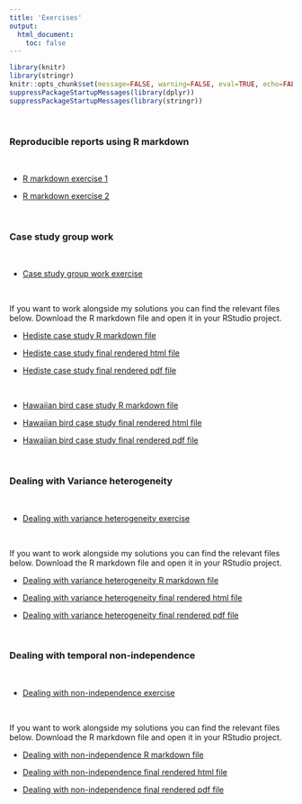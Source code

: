 ```yaml
---
title: 'Exercises'
output: 
  html_document:
    toc: false
---
```


```r
library(knitr)
library(stringr)
knitr::opts_chunk$set(message=FALSE, warning=FALSE, eval=TRUE, echo=FALSE)
suppressPackageStartupMessages(library(dplyr))
suppressPackageStartupMessages(library(stringr))
```

\  

### Reproducible reports using R markdown

\  

- [R markdown exercise 1](Rmarkdown_ex1.html)

- [R markdown exercise 2](Rmarkdown_ex2.html)

\  

### Case study group work 

\ 

- [Case study group work exercise](case_study_group_work.html)

\  

If you want to work alongside my solutions you can find the relevant files below. Download the R markdown file and open it in your RStudio project.

- [Hediste case study R markdown file](case_study_hediste.Rmd)

- [Hediste case study final rendered html file](case_study_hediste.html)

- [Hediste case study final rendered pdf file](case_study_hediste.pdf)

\  

- [Hawaiian bird case study R markdown file](case_study_hawaiian_birds.Rmd)

- [Hawaiian bird case study final rendered html file](case_study_hawaiian_birds.html)

- [Hawaiian bird case study final rendered pdf file](case_study_hawaiian_birds.pdf)

\   

### Dealing with Variance heterogeneity 

\  

- [Dealing with variance heterogeneity exercise](GLS_variance_heterogeneity_exercise.html)

\  

If you want to work alongside my solutions you can find the relevant files below. Download the R markdown file and open it in your RStudio project.

- [Dealing with variance heterogeneity R markdown file](GLS_variance_heterogeneity_report.Rmd)

- [Dealing with variance heterogeneity final rendered html file](GLS_variance_heterogeneity_report.html)

- [Dealing with variance heterogeneity final rendered pdf file](GLS_variance_heterogeneity_report.pdf)

\  

### Dealing with temporal non-independence

\  

- [Dealing with non-independence exercise]()

\  

If you want to work alongside my solutions you can find the relevant files below. Download the R markdown file and open it in your RStudio project.

- [Dealing with non-independence R markdown file](GLS_temporal_nonindependence_report.Rmd)

- [Dealing with non-independence final rendered html file](GLS_temporal_nonindependence_report.html)

- [Dealing with non-independence final rendered pdf file](GLS_temporal_nonindependence_report.pdf)

